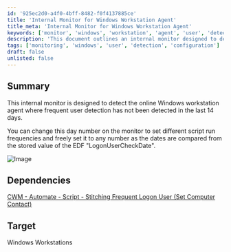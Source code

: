```yaml
---
id: '925ec2d0-a4f0-4bff-8482-f0f4137885ce'
title: 'Internal Monitor for Windows Workstation Agent'
title_meta: 'Internal Monitor for Windows Workstation Agent'
keywords: ['monitor', 'windows', 'workstation', 'agent', 'user', 'detection']
description: 'This document outlines an internal monitor designed to detect online Windows workstation agents where user detection has not occurred in the last 14 days. It allows customization of the detection frequency based on the stored value of the EDF "LogonUserCheckDate".'
tags: ['monitoring', 'windows', 'user', 'detection', 'configuration']
draft: false
unlisted: false
---
```

## Summary

This internal monitor is designed to detect the online Windows workstation agent where frequent user detection has not been detected in the last 14 days.

You can change this day number on the monitor to set different script run frequencies and freely set it to any number as the dates are compared from the stored value of the EDF "LogonUserCheckDate".

![Image](../../../static/img/Frequent-User-Detection/image_1.png)

## Dependencies

[CWM - Automate - Script - Stitching Frequent Logon User (Set Computer Contact)](https://proval.itglue.com/DOC-5078775-16300164)

## Target

Windows Workstations













